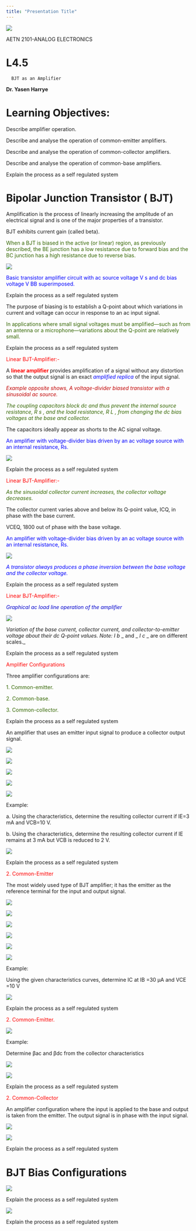 ```yaml
---
title: "Presentation Title"
---
```

![](l4.5-bjt-amplifier-img/l45-bjt-amplifier_0.png)

AETN 2101\-ANALOG  ELECTRONICS

# L4.5

      BJT as an Amplifier

__Dr\. Yasen Harrye__

# Learning Objectives:

Describe amplifier operation\.

Describe and analyse the operation of common\-emitter amplifiers\.

Describe and analyse the operation of common\-collector amplifiers\.

Describe and analyse the operation of common\-base amplifiers\.

::: {.notes}

Explain the process as a self regulated system

:::

# Bipolar Junction Transistor ( BJT)

Amplification is the process of linearly increasing the amplitude of an electrical signal and is one of the major properties of a transistor\.

BJT exhibits current gain \(called beta\)\.

<span style="color:#336600">When a BJT is biased in the active \(or linear\) region\, as previously described\, the BE junction has a low resistance due to forward bias and the BC junction has a high resistance due to reverse bias\.</span>

![](l4.5-bjt-amplifier-img/l45-bjt-amplifier_1.png)

<span style="color:#0000ff">Basic transistor amplifier circuit with ac source voltage V</span>  <span style="color:#0000ff">s</span>  <span style="color:#0000ff"> and dc bias voltage V</span>  <span style="color:#0000ff">BB</span>  <span style="color:#0000ff"> superimposed\.</span>

::: {.notes}

Explain the process as a self regulated system

:::

The purpose of biasing is to establish a Q\-point about which variations in current and voltage can occur in response to an ac input signal\.

<span style="color:#336600">In applications where small signal voltages must be amplified—such as from an antenna or a microphone—variations about the Q\-point are relatively small\. </span>

::: {.notes}

Explain the process as a self regulated system

:::

<span style="color:#ff0000">Linear BJT\-Amplifier:\-</span>

A  <span style="color:#ff0000"> __linear amplifier __ </span> provides amplification of a signal without any distortion so that the output signal is an exact  <span style="color:#0000ff"> _amplified replica _ </span> of the input signal\.

<span style="color:#c00000"> _Example opposite shows\, A voltage\-divider biased transistor with a sinusoidal ac source\._ </span>

<span style="color:#336600"> _The coupling capacitors block dc and thus prevent the internal source resistance\, R_ </span>  <span style="color:#336600"> _s_ </span>  <span style="color:#336600"> _\, and the load resistance\, R_ </span>  <span style="color:#336600"> _L_ </span>  <span style="color:#336600"> _\, from changing the dc bias voltages at the base and collector\. _ </span>

The capacitors ideally appear as shorts to the AC signal voltage\.

<span style="color:#0000ff">An amplifier with voltage\-divider bias driven by an ac voltage source with an internal resistance\, Rs\.</span>

![](l4.5-bjt-amplifier-img/l45-bjt-amplifier_2.png)

::: {.notes}

Explain the process as a self regulated system

:::

<span style="color:#ff0000">Linear BJT\-Amplifier:\-</span>

<span style="color:#336600"> _As the sinusoidal collector current increases\, the collector voltage decreases\. _ </span>

The collector current varies above and below its Q\-point value\, ICQ\, in phase with the base current\.

VCEQ\, 1800 out of phase with the base voltage\.

<span style="color:#0000ff">An amplifier with voltage\-divider bias driven by an ac voltage source with an internal resistance\, Rs\.</span>

![](l4.5-bjt-amplifier-img/l45-bjt-amplifier_3.png)

<span style="color:#0000ff"> _A transistor always produces a phase inversion between the base voltage and the collector voltage\._ </span>

::: {.notes}

Explain the process as a self regulated system

:::

<span style="color:#ff0000">Linear BJT\-Amplifier:\-</span>

<span style="color:#0000cc"> _Graphical ac load line operation of the amplifier _ </span>

![](l4.5-bjt-amplifier-img/l45-bjt-amplifier_4.png)

_Variation of the base current\, collector current\, and collector\-to\-emitter voltage about their dc Q\-point values\. Note: _  _I_  _b_  _ and _  _I_  _c_  _ are on different scales\._

::: {.notes}

Explain the process as a self regulated system

:::

<span style="color:#ff0000">Amplifier Configurations</span>

Three amplifier configurations are:

<span style="color:#336600"> 1\. Common\-emitter\.</span>

<span style="color:#336600">      2\. Common\-base\.</span>

<span style="color:#336600">      3\. Common\-collector\. </span>

::: {.notes}

Explain the process as a self regulated system

:::

An amplifier that uses an emitter input signal to produce a collector output signal\.

![](l4.5-bjt-amplifier-img/l45-bjt-amplifier_5.png)

![](l4.5-bjt-amplifier-img/l45-bjt-amplifier_6.png)

![](l4.5-bjt-amplifier-img/l45-bjt-amplifier_7.png)

![](l4.5-bjt-amplifier-img/l45-bjt-amplifier_8.png)

![](l4.5-bjt-amplifier-img/l45-bjt-amplifier_9.png)

Example:

a\. Using the characteristics\, determine the resulting collector current if IE=3 mA and VCB=10 V\.

b\. Using the characteristics\, determine the resulting collector current if IE remains at 3 mA but VCB is reduced to 2 V\.

![](l4.5-bjt-amplifier-img/l45-bjt-amplifier_10.png)

::: {.notes}

Explain the process as a self regulated system

:::

<span style="color:#ff0000"> 2\. Common\-Emitter</span>

The most widely used type of BJT amplifier; it has the emitter as the reference terminal for the input and output signal\.

![](l4.5-bjt-amplifier-img/l45-bjt-amplifier_11.png)

![](l4.5-bjt-amplifier-img/l45-bjt-amplifier_12.png)

![](l4.5-bjt-amplifier-img/l45-bjt-amplifier_13.png)

![](l4.5-bjt-amplifier-img/l45-bjt-amplifier_14.png)

![](l4.5-bjt-amplifier-img/l45-bjt-amplifier_15.png)

![](l4.5-bjt-amplifier-img/l45-bjt-amplifier_16.png)

Example:

Using the given characteristics curves\, determine IC at IB =30 µA and VCE =10 V

![](l4.5-bjt-amplifier-img/l45-bjt-amplifier_17.png)

::: {.notes}

Explain the process as a self regulated system

:::

<span style="color:#ff0000"> 2\. Common\-Emitter\.</span>

![](l4.5-bjt-amplifier-img/l45-bjt-amplifier_18.png)

Example:

Determine βac and βdc from the collector characteristics

![](l4.5-bjt-amplifier-img/l45-bjt-amplifier_19.png)

![](l4.5-bjt-amplifier-img/l45-bjt-amplifier_20.png)

::: {.notes}

Explain the process as a self regulated system

:::

<span style="color:#ff0000"> 2\. Common\-Collector</span>

An amplifier configuration where the input is applied to the base and output is taken from the emitter\. The output signal is in phase with the input signal\.

![](l4.5-bjt-amplifier-img/l45-bjt-amplifier_21.png)

![](l4.5-bjt-amplifier-img/l45-bjt-amplifier_22.png)

::: {.notes}

Explain the process as a self regulated system

:::

# BJT Bias Configurations

![](l4.5-bjt-amplifier-img/l45-bjt-amplifier_23.png)

::: {.notes}

Explain the process as a self regulated system

:::

![](l4.5-bjt-amplifier-img/l45-bjt-amplifier_24.png)

::: {.notes}

Explain the process as a self regulated system

:::

